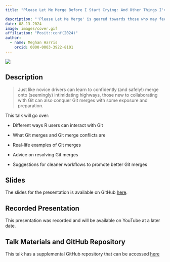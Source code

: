 ```yaml
---
title: "Please Let Me Merge Before I Start Crying: And Other Things I've Said At The Git Terminal"

description: "'Please Let Me Merge' is geared towards those who may feel comfortable working independently with Git but need some confidence when working collaboratively...."
date: 08-13-2024
image: images/cover.gif
affiliation: "Posit::conf(2024)"
author:
  - name: Meghan Harris
    orcid: 0000-0003-3922-8101
---
```


[![](images/cover.gif){fig-align="center"}](https://meghansaha.github.io/please_let_me_merge)

## Description

> Just like novice drivers can learn to confidently (and safely!) merge onto (seemingly) intimidating highways, those new to collaborating with Git can also conquer Git merges with some exposure and preparation.

This talk will go over:

-   Different ways R users can interact with Git

-   What Git merges and Git merge conflicts are

-   Real-life examples of Git merges

-   Advice on resolving Git merges

-   Suggestions for cleaner workflows to promote better Git merges

## Slides

The slides for the presentation is available on GitHub [here](https://meghansaha.github.io/please_let_me_merge/#/title-slide).

## Recorded Presentation

This presentation was recorded and will be available on YouTube at a later date.

## Talk Materials and GitHub Repository

This talk has a supplemental GitHub repository that can be accessed [here](https://github.com/Meghansaha/please_let_me_merge)
